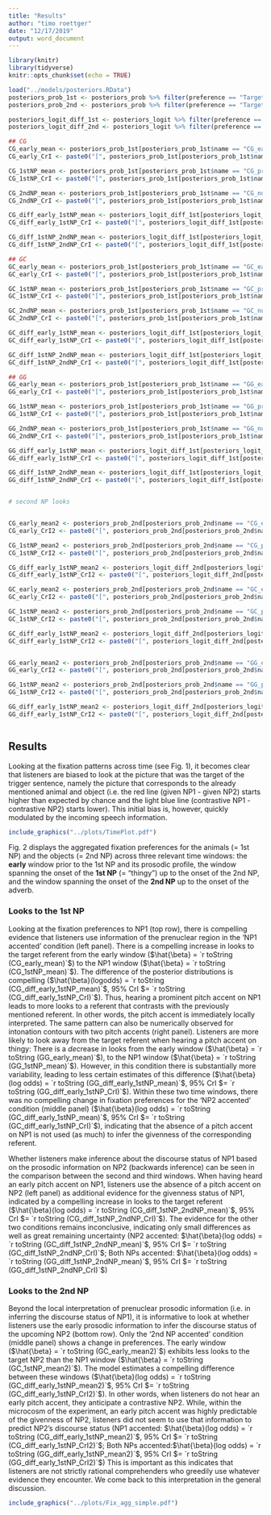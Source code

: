 ```yaml
---
title: "Results"
author: "timo roettger"
date: "12/17/2019"
output: word_document
---
```


```r

library(knitr)
library(tidyverse)
knitr::opts_chunk$set(echo = TRUE)

```

```r

load("../models/posteriors.RData")
posteriors_prob_1st <- posteriors_prob %>% filter(preference == "Target 1st NP") %>% select(name, mean, lci, uci)
posteriors_prob_2nd <- posteriors_prob %>% filter(preference == "Target 2nd NP") %>% select(name, mean, lci, uci)

posteriors_logit_diff_1st <- posteriors_logit %>% filter(preference == "Target 1st NP") %>% select(name, mean, lci, uci)
posteriors_logit_diff_2nd <- posteriors_logit %>% filter(preference == "Target 2nd NP") %>% select(name, mean, lci, uci)

## CG
CG_early_mean <- posteriors_prob_1st[posteriors_prob_1st$name == "CG_early",]$mean
CG_early_CrI <- paste0("[", posteriors_prob_1st[posteriors_prob_1st$name == "CG_early",]$lci, ",", posteriors_prob_1st[posteriors_prob_1st$name == "CG_early",]$uci, "]")

CG_1stNP_mean <- posteriors_prob_1st[posteriors_prob_1st$name == "CG_prenuc",]$mean
CG_1stNP_CrI <- paste0("[", posteriors_prob_1st[posteriors_prob_1st$name == "CG_prenuc",]$lci, ",", posteriors_prob_1st[posteriors_prob_1st$name == "CG_prenuc",]$uci, "]")

CG_2ndNP_mean <- posteriors_prob_1st[posteriors_prob_1st$name == "CG_nuclear",]$mean
CG_2ndNP_CrI <- paste0("[", posteriors_prob_1st[posteriors_prob_1st$name == "CG_nuclear",]$lci, ",", posteriors_prob_1st[posteriors_prob_1st$name == "CG_nuclear",]$uci, "]")

CG_diff_early_1stNP_mean <- posteriors_logit_diff_1st[posteriors_logit_diff_1st$name == "diff_CG_early_prenuc",]$mean
CG_diff_early_1stNP_CrI <- paste0("[", posteriors_logit_diff_1st[posteriors_logit_diff_1st$name == "diff_CG_early_prenuc",]$lci, ",", posteriors_logit_diff_1st[posteriors_logit_diff_1st$name == "diff_CG_early_prenuc",]$uci, "]")

CG_diff_1stNP_2ndNP_mean <- posteriors_logit_diff_1st[posteriors_logit_diff_1st$name == "diff_CG_prenuc_nuc",]$mean
CG_diff_1stNP_2ndNP_CrI <- paste0("[", posteriors_logit_diff_1st[posteriors_logit_diff_1st$name == "diff_CG_prenuc_nuc",]$lci, ",", posteriors_logit_diff_1st[posteriors_logit_diff_1st$name == "diff_CG_prenuc_nuc",]$uci, "]")

## GC
GC_early_mean <- posteriors_prob_1st[posteriors_prob_1st$name == "GC_early",]$mean
GC_early_CrI <- paste0("[", posteriors_prob_1st[posteriors_prob_1st$name == "GC_early",]$lci, ",", posteriors_prob_1st[posteriors_prob_1st$name == "GC_early",]$uci, "]")

GC_1stNP_mean <- posteriors_prob_1st[posteriors_prob_1st$name == "GC_prenuc",]$mean
GC_1stNP_CrI <- paste0("[", posteriors_prob_1st[posteriors_prob_1st$name == "GC_prenuc",]$lci, ",", posteriors_prob_1st[posteriors_prob_1st$name == "GC_prenuc",]$uci, "]")

GC_2ndNP_mean <- posteriors_prob_1st[posteriors_prob_1st$name == "GC_nuclear",]$mean
GC_2ndNP_CrI <- paste0("[", posteriors_prob_1st[posteriors_prob_1st$name == "GC_nuclear",]$lci, ",", posteriors_prob_1st[posteriors_prob_1st$name == "GC_nuclear",]$uci, "]")

GC_diff_early_1stNP_mean <- posteriors_logit_diff_1st[posteriors_logit_diff_1st$name == "diff_GC_early_prenuc",]$mean
GC_diff_early_1stNP_CrI <- paste0("[", posteriors_logit_diff_1st[posteriors_logit_diff_1st$name == "diff_GC_early_prenuc",]$lci, ",", posteriors_logit_diff_1st[posteriors_logit_diff_1st$name == "diff_GC_early_prenuc",]$uci, "]")

GC_diff_1stNP_2ndNP_mean <- posteriors_logit_diff_1st[posteriors_logit_diff_1st$name == "diff_GC_prenuc_nuc",]$mean
GC_diff_1stNP_2ndNP_CrI <- paste0("[", posteriors_logit_diff_1st[posteriors_logit_diff_1st$name == "diff_GC_prenuc_nuc",]$lci, ",", posteriors_logit_diff_1st[posteriors_logit_diff_1st$name == "diff_GC_prenuc_nuc",]$uci, "]")

## GG
GG_early_mean <- posteriors_prob_1st[posteriors_prob_1st$name == "GG_early",]$mean
GG_early_CrI <- paste0("[", posteriors_prob_1st[posteriors_prob_1st$name == "GG_early",]$lci, ",", posteriors_prob_1st[posteriors_prob_1st$name == "GG_early",]$uci, "]")

GG_1stNP_mean <- posteriors_prob_1st[posteriors_prob_1st$name == "GG_prenuc",]$mean
GG_1stNP_CrI <- paste0("[", posteriors_prob_1st[posteriors_prob_1st$name == "GG_prenuc",]$lci, ",", posteriors_prob_1st[posteriors_prob_1st$name == "GG_prenuc",]$uci, "]")

GG_2ndNP_mean <- posteriors_prob_1st[posteriors_prob_1st$name == "GG_nuclear",]$mean
GG_2ndNP_CrI <- paste0("[", posteriors_prob_1st[posteriors_prob_1st$name == "GG_nuclear",]$lci, ",", posteriors_prob_1st[posteriors_prob_1st$name == "GG_nuclear",]$uci, "]")

GG_diff_early_1stNP_mean <- posteriors_logit_diff_1st[posteriors_logit_diff_1st$name == "diff_GG_early_prenuc",]$mean
GG_diff_early_1stNP_CrI <- paste0("[", posteriors_logit_diff_1st[posteriors_logit_diff_1st$name == "diff_GG_early_prenuc",]$lci, ",", posteriors_logit_diff_1st[posteriors_logit_diff_1st$name == "diff_GG_early_prenuc",]$uci, "]")

GG_diff_1stNP_2ndNP_mean <- posteriors_logit_diff_1st[posteriors_logit_diff_1st$name == "diff_GG_prenuc_nuc",]$mean
GG_diff_1stNP_2ndNP_CrI <- paste0("[", posteriors_logit_diff_1st[posteriors_logit_diff_1st$name == "diff_GG_prenuc_nuc",]$lci, ",", posteriors_logit_diff_1st[posteriors_logit_diff_1st$name == "diff_GG_prenuc_nuc",]$uci, "]")


# second NP looks


CG_early_mean2 <- posteriors_prob_2nd[posteriors_prob_2nd$name == "CG_early",]$mean
CG_early_CrI2 <- paste0("[", posteriors_prob_2nd[posteriors_prob_2nd$name == "CG_early",]$lci, ",", posteriors_prob_2nd[posteriors_prob_2nd$name == "CG_early",]$uci, "]")

CG_1stNP_mean2 <- posteriors_prob_2nd[posteriors_prob_2nd$name == "CG_prenuc",]$mean
CG_1stNP_CrI2 <- paste0("[", posteriors_prob_2nd[posteriors_prob_2nd$name == "CG_prenuc",]$lci, ",", posteriors_prob_2nd[posteriors_prob_2nd$name == "CG_prenuc",]$uci, "]")

CG_diff_early_1stNP_mean2 <- posteriors_logit_diff_2nd[posteriors_logit_diff_2nd$name == "diff_CG_early_prenuc",]$mean
CG_diff_early_1stNP_CrI2 <- paste0("[", posteriors_logit_diff_2nd[posteriors_logit_diff_2nd$name == "diff_CG_early_prenuc",]$lci, ",", posteriors_logit_diff_2nd[posteriors_logit_diff_2nd$name == "diff_CG_early_prenuc",]$uci, "]")

GC_early_mean2 <- posteriors_prob_2nd[posteriors_prob_2nd$name == "GC_early",]$mean
GC_early_CrI2 <- paste0("[", posteriors_prob_2nd[posteriors_prob_2nd$name == "GC_early",]$lci, ",", posteriors_prob_2nd[posteriors_prob_2nd$name == "GC_early",]$uci, "]")

GC_1stNP_mean2 <- posteriors_prob_2nd[posteriors_prob_2nd$name == "GC_prenuc",]$mean
GC_1stNP_CrI2 <- paste0("[", posteriors_prob_2nd[posteriors_prob_2nd$name == "GC_prenuc",]$lci, ",", posteriors_prob_2nd[posteriors_prob_2nd$name == "GC_prenuc",]$uci, "]")

GC_diff_early_1stNP_mean2 <- posteriors_logit_diff_2nd[posteriors_logit_diff_2nd$name == "diff_GC_early_prenuc",]$mean
GC_diff_early_1stNP_CrI2 <- paste0("[", posteriors_logit_diff_2nd[posteriors_logit_diff_2nd$name == "diff_GC_early_prenuc",]$lci, ",", posteriors_logit_diff_2nd[posteriors_logit_diff_2nd$name == "diff_GC_early_prenuc",]$uci, "]")


GG_early_mean2 <- posteriors_prob_2nd[posteriors_prob_2nd$name == "GG_early",]$mean
GG_early_CrI2 <- paste0("[", posteriors_prob_2nd[posteriors_prob_2nd$name == "GG_early",]$lci, ",", posteriors_prob_2nd[posteriors_prob_2nd$name == "GG_early",]$uci, "]")

GG_1stNP_mean2 <- posteriors_prob_2nd[posteriors_prob_2nd$name == "GG_prenuc",]$mean
GG_1stNP_CrI2 <- paste0("[", posteriors_prob_2nd[posteriors_prob_2nd$name == "GG_prenuc",]$lci, ",", posteriors_prob_2nd[posteriors_prob_2nd$name == "GG_prenuc",]$uci, "]")

GG_diff_early_1stNP_mean2 <- posteriors_logit_diff_2nd[posteriors_logit_diff_2nd$name == "diff_GG_early_prenuc",]$mean
GG_diff_early_1stNP_CrI2 <- paste0("[", posteriors_logit_diff_2nd[posteriors_logit_diff_2nd$name == "diff_GG_early_prenuc",]$lci, ",", posteriors_logit_diff_2nd[posteriors_logit_diff_2nd$name == "diff_GG_early_prenuc",]$uci, "]")



```

## Results

Looking at the fixation patterns across time (see Fig. 1), it becomes clear that listeners are biased to look at the picture that was the target of the trigger sentence, namely the picture that corresponds to the already mentioned animal and object (i.e. the red line (given NP1 - given NP2) starts higher than expected by chance and the light blue line (contrastive NP1 - contrastive NP2) starts lower). This initial bias is, however, quickly modulated by the incoming speech information. 

```r

include_graphics("../plots/TimePlot.pdf")

```

Fig. 2 displays the aggregated fixation preferences for the animals (= 1st NP) and the objects (= 2nd NP) across three relevant time windows: the **early** window prior to the 1st NP and its prosodic profile, the window spanning the onset of the **1st NP** (= "thingy") up to the onset of the 2nd NP, and the window spanning the onset of the **2nd NP** up to the onset of the adverb. 

  
### Looks to the 1st NP
Looking at the fixation preferences to NP1 (top row), there is compelling evidence that listeners use information of the prenuclear region in the 'NP1 accented' condition (left panel). There is a compelling increase in looks to the target referent from the early window ($\hat{\beta} = `r toString (CG_early_mean)`$) to the NP1 window ($\hat{\beta} = `r toString (CG_1stNP_mean)`$). The difference of the posterior distributions is compelling ($\hat{\beta}(logodds) = `r toString (CG_diff_early_1stNP_mean)`$, $95\%$ CrI $= `r toString (CG_diff_early_1stNP_CrI)`$). Thus, hearing a prominent pitch accent on NP1 leads to more looks to a referent that contrasts with the previously mentioned referent. In other words, the pitch accent is immediately locally interpreted. The same pattern can also be numerically observed for intonation contours with two pitch accents (right panel). Listeners are more likely to look away from the target referent when hearing a pitch accent on thingy: There is a *de*crease in looks from the early window ($\hat{\beta} = `r toString (GG_early_mean)`$), to the NP1 window ($\hat{\beta} = `r toString (GG_1stNP_mean)`$). However, in this condition there is substantially more variability, leading to less certain estimates of this difference ($\hat{\beta}(log odds) = `r toString (GG_diff_early_1stNP_mean)`$, $95\%$ CrI $= `r toString (GG_diff_early_1stNP_CrI)`$). 
Within these two time windows, there was no compelling change in fixation preferences for the 'NP2 accented' condition (middle panel) ($\hat{\beta}(log odds) = `r toString (GC_diff_early_1stNP_mean)`$, $95\%$ CrI $= `r toString (GC_diff_early_1stNP_CrI)`$), indicating that the absence of a pitch accent on NP1 is not used (as much) to infer the givenness of the corresponding referent.

Whether listeners make inference about the discourse status of NP1 based on the prosodic information on NP2 (backwards inference) can be seen in the comparison between the second and third windows. When having heard an early pitch accent on NP1, listeners use the absence of a pitch accent on NP2 (left panel) as additional evidence for the givenness status of NP1, indicated by a compelling increase in looks to the target referent ($\hat{\beta}(log odds) = `r toString (CG_diff_1stNP_2ndNP_mean)`$, $95\%$ CrI $= `r toString (CG_diff_1stNP_2ndNP_CrI)`$). The evidence for the other two conditions remains inconclusive, indicating only small differences as well as great remaining uncertainty (NP2 accented: $\hat{\beta}(log odds) = `r toString (GC_diff_1stNP_2ndNP_mean)`$, $95\%$ CrI $= `r toString (GC_diff_1stNP_2ndNP_CrI)`$; Both NPs accented: $\hat{\beta}(log odds) = `r toString (GG_diff_1stNP_2ndNP_mean)`$, $95\%$ CrI $= `r toString (GG_diff_1stNP_2ndNP_CrI)`$)

### Looks to the 2nd NP
Beyond the local interpretation of prenuclear prosodic information (i.e. in inferring the discourse status of NP1), it is informative to look at whether listeners use the early prosodic information to infer the discourse status of the upcoming NP2 (bottom row). Only the '2nd NP accented' condition (middle panel) shows a change in preferences. The early window ($\hat{\beta} = `r toString (GC_early_mean2)`$) exhibits less looks to the target NP2 than the NP1 window ($\hat{\beta} = `r toString (GC_1stNP_mean2)`$). The model estimates a compelling difference between these windows ($\hat{\beta}(log odds) = `r toString (GC_diff_early_1stNP_mean2)`$, $95\%$ CrI $= `r toString (GC_diff_early_1stNP_CrI2)`$). In other words, when listeners do not hear an early pitch accent, they anticipate a contrastive NP2. While, within the microcosm of the experiment, an early pitch accent was highly predictable of the givenness of NP2, listeners did not seem to use that information to predict NP2's discourse status (NP1 accented: $\hat{\beta}(log odds) = `r toString (CG_diff_early_1stNP_mean2)`$, $95\%$ CrI $= `r toString (CG_diff_early_1stNP_CrI2)`$; Both NPs accented:$\hat{\beta}(log odds) = `r toString (GG_diff_early_1stNP_mean2)`$, $95\%$ CrI $= `r toString (GG_diff_early_1stNP_CrI2)`$) 
This is important as this indicates that listeners are not strictly rational comprehenders who greedily use whatever evidence they encounter. We come back to this interpretation in the general discussion. 


```r


include_graphics("../plots/Fix_agg_simple.pdf")

```